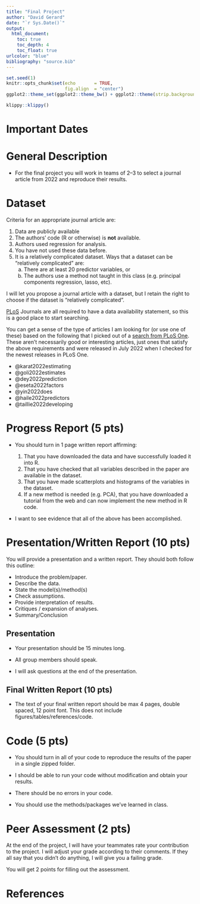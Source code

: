 ```yaml
---
title: "Final Project"
author: "David Gerard"
date: "`r Sys.Date()`"
output:  
  html_document:
    toc: true
    toc_depth: 4
    toc_float: true
urlcolor: "blue"
bibliography: "source.bib"
---
```


```r
set.seed(1)
knitr::opts_chunk$set(echo       = TRUE, 
                      fig.align  = "center")
ggplot2::theme_set(ggplot2::theme_bw() + ggplot2::theme(strip.background = ggplot2::element_rect(fill = "white")))
```

```r
klippy::klippy()
```

# Important Dates

# General Description

- For the final project you will work in teams of 2--3 to select a journal article from 2022 and reproduce their results. 

# Dataset

Criteria for an appropriate journal article are:

1. Data are publicly available
2. The authors' code (R or otherwise) is **not** available.
3. Authors used regression for analysis.
4. You have not used these data before.
5. It is a relatively complicated dataset. Ways that a dataset can be "relatively complicated" are:
    a. There are at least 20 predictor variables, or
    b. The authors use a method not taught in this class (e.g. principal components regression, lasso, etc).
  
I will let you propose a journal article with a dataset, but I retain the right to choose if the dataset is "relatively complicated".

[PLoS](https://journals.plos.org) Journals are all required to have a data availability statement, so this is a good place to start searching.

You can get a sense of the type of articles I am looking for (or use one of these) based on the following that I picked out of a [search from PLoS One](https://journals.plos.org/plosone/search?filterJournals=PLoSONE&q=%22linear%20regression%22&sortOrder=DATE_NEWEST_FIRST&page=1&utm_content=a&utm_campaign=ENG-467). These aren't necessarily good or interesting articles, just ones that satisfy the above requirements and were released in July 2022 when I checked for the newest releases in PLoS One.

- @karat2022estimating
- @goli2022estimates
- @dey2022prediction
- @eseta2022factors
- @yin2022does
- @haile2022predictors
- @taillie2022developing

# Progress Report (5 pts)

- You should turn in 1 page written report affirming:

    1. That you have downloaded the data and have successfully loaded it into R.
    2. That you have checked that all variables described in the paper are available in the dataset.
    3. That you have made scatterplots and histograms of the variables in the dataset.
    4. If a new method is needed (e.g. PCA), that you have downloaded a tutorial from the web and can now implement the new method in R code.
    
- I want to see evidence that all of the above has been accomplished.

# Presentation/Written Report (10 pts)

You will provide a presentation and a written report. They should both follow this outline:

- Introduce the problem/paper.
- Describe the data.
- State the model(s)/method(s)
- Check assumptions.
- Provide interpretation of results.
- Critiques / expansion of analyses.
- Summary/Conclusion

## Presentation

- Your presentation should be 15 minutes long.

- All group members should speak.

- I will ask questions at the end of the presentation.

## Final Written Report (10 pts)

- The text of your final written report should be max 4 pages, double spaced, 12 point font. This does not include figures/tables/references/code.

# Code (5 pts)

- You should turn in all of your code to reproduce the results of the paper in a single zipped folder. 

- I should be able to run your code without modification and obtain your results.

- There should be no errors in your code. 

- You should use the methods/packages we've learned in class.

# Peer Assessment (2 pts)

At the end of the project, I will have your teammates rate your contribution to the project. I will adjust your grade according to their comments. If they all say that you didn't do anything, I will give you a failing grade.

You will get 2 points for filling out the assessment.

# References
